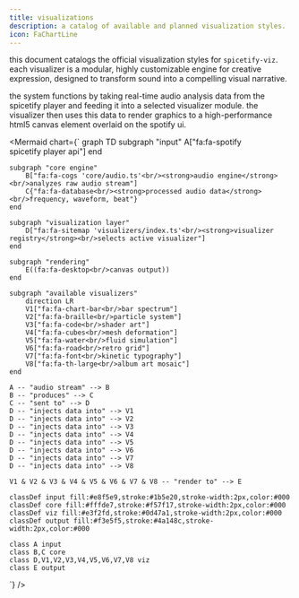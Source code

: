 ```yaml
---
title: visualizations
description: a catalog of available and planned visualization styles.
icon: FaChartLine
---
```



this document catalogs the official visualization styles for `spicetify-viz`. each visualizer is a modular, highly customizable engine for creative expression, designed to transform sound into a compelling visual narrative.

<Callout title="the visualizer pipeline">
  the system functions by taking real-time audio analysis data from the spicetify player and feeding it into a selected visualizer module. the visualizer then uses this data to render graphics to a high-performance html5 canvas element overlaid on the spotify ui.
</Callout>

<Mermaid chart={`
graph TD
    subgraph "input"
        A["fa:fa-spotify<br/>spicetify player api"]
    end

    subgraph "core engine"
        B["fa:fa-cogs 'core/audio.ts'<br/><strong>audio engine</strong><br/>analyzes raw audio stream"]
        C{"fa:fa-database<br/><strong>processed audio data</strong><br/>frequency, waveform, beat"}
    end

    subgraph "visualization layer"
        D["fa:fa-sitemap 'visualizers/index.ts'<br/><strong>visualizer registry</strong><br/>selects active visualizer"]
    end

    subgraph "rendering"
        E((fa:fa-desktop<br/>canvas output))
    end
    
    subgraph "available visualizers"
        direction LR
        V1["fa:fa-chart-bar<br/>bar spectrum"]
        V2["fa:fa-braille<br/>particle system"]
        V3["fa:fa-code<br/>shader art"]
        V4["fa:fa-cubes<br/>mesh deformation"]
        V5["fa:fa-water<br/>fluid simulation"]
        V6["fa:fa-road<br/>retro grid"]
        V7["fa:fa-font<br/>kinetic typography"]
        V8["fa:fa-th-large<br/>album art mosaic"]
    end

    A -- "audio stream" --> B
    B -- "produces" --> C
    C -- "sent to" --> D
    D -- "injects data into" --> V1
    D -- "injects data into" --> V2
    D -- "injects data into" --> V3
    D -- "injects data into" --> V4
    D -- "injects data into" --> V5
    D -- "injects data into" --> V6
    D -- "injects data into" --> V7
    D -- "injects data into" --> V8
    
    V1 & V2 & V3 & V4 & V5 & V6 & V7 & V8 -- "render to" --> E

    classDef input fill:#e8f5e9,stroke:#1b5e20,stroke-width:2px,color:#000
    classDef core fill:#fffde7,stroke:#f57f17,stroke-width:2px,color:#000
    classDef viz fill:#e3f2fd,stroke:#0d47a1,stroke-width:2px,color:#000
    classDef output fill:#f3e5f5,stroke:#4a148c,stroke-width:2px,color:#000
    
    class A input
    class B,C core
    class D,V1,V2,V3,V4,V5,V6,V7,V8 viz
    class E output
`} />

<Cards>
  <Card
    href="./visualizations/bar-spectrum"
    title="bar spectrum"
    description="the archetypal visualizer. a classic, lightweight, and highly customizable frequency bar graph."
  />
  <Card
    href="./visualizations/particle-system"
    title="particle system"
    description="unleashes thousands of gpu-accelerated particles that form complex, emergent behaviors."
  />
    <Card
    href="./visualizations/shader-art"
    title="shader art"
    description="the ultimate creative canvas. use the raw power of the gpu with custom shaders."
  />
    <Card
    href="./visualizations/mesh-deformation"
    title="3d mesh deformation"
    description="transforms any 3d model into a living sculpture that twists and deforms to the music."
  />
    <Card
    href="./visualizations/fluid-simulation"
    title="fluid simulation"
    description="a stunning, gpu-based simulation of organic, ever-evolving fluid dynamics."
  />
    <Card
    href="./visualizations/retro-grid"
    title="retro grid"
    description="a journey down an infinite, glowing grid into a synthwave-inspired horizon."
  />
    <Card
    href="./visualizations/kinetic-typography"
    title="kinetic typography"
    description="brings the artist's words to life with dynamic, time-synced lyric animations."
  />
    <Card
    href="./visualizations/album-art-mosaic"
    title="album art mosaic"
    description="artistically deconstructs and reanimates the album art into a living, pulsing mosaic."
  />
</Cards> 